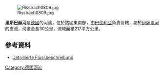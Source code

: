 {{No footnotes|time=2020-12-06T02:49:25+00:00}}
{{Coord|47|33|30|N|11|26|0|E|display=title}}
[[Image:Rissbach0809.jpg|right]]

'''里斯巴赫河'''是[[德國|德國]]的河流，位於該國東南部，由[[巴伐利亞|巴伐利亞]]負責管轄，屬於[[伊薩爾河|伊薩爾河]]的支流，河道全長30公里，流域面積217平方公里。

==參考資料==
* [http://www.kajaktour.de/rissbach.htm Detaillierte Flussbeschreibung] {{Wayback|url=http://www.kajaktour.de/rissbach.htm |date=20200223164450 }}

{{Germany-geo-stub}}
[[Category:德國河流|Category:德國河流]]